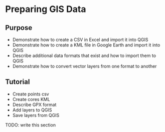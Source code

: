 
# Preparing GIS Data {#tutorial-dataprep}

## Purpose

* Demonstrate how to create a CSV in Excel and import it into QGIS
* Demonstrate how to create a KML file in Google Earth and import it into QGIS
* Describe additional data formats that exist and how to import them to QGIS
* Demonstrate how to convert vector layers from one format to another

## Tutorial

* Create points csv
* Create cores KML
* Describe GPX format
* Add layers to QGIS
* Save layers from QGIS

TODO: write this section
